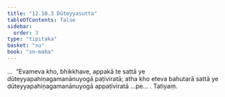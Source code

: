 ```yaml
---
title: "12.10.3 Dūteyyasutta"
tableOfContents: false
sidebar:
  order: 3
type: "tipitaka"
basket: "su"
book: "sn-maha"
---
```



<DynamicBreadcrumb />

<Division number="1163" book="sn-maha">

<Paragraph number="2509" book="sn-maha">
…  “Evameva kho, bhikkhave, appakā te sattā ye dūteyyapahiṇagamanānuyogā paṭiviratā; atha kho eteva bahutarā sattā ye dūteyyapahiṇagamanānuyogā appaṭiviratā …pe… .

</Paragraph>
</Division>

<Paragraph number="2510" type="center" book="sn-maha">
Tatiyaṃ.
</Paragraph>